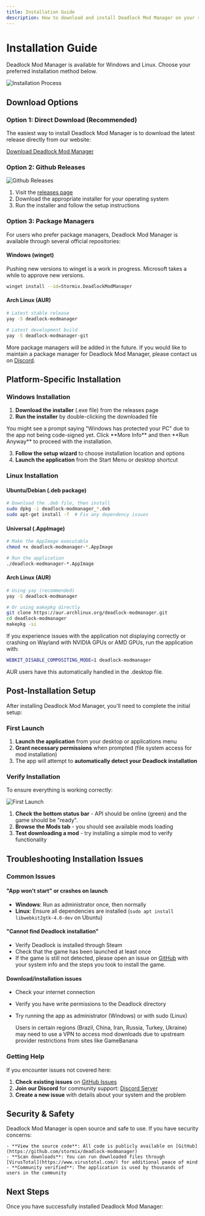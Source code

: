 ---
title: Installation Guide
description: How to download and install Deadlock Mod Manager on your system
---


# Installation Guide

Deadlock Mod Manager is available for Windows and Linux. Choose your preferred installation method below.

![Installation Process](/assets/download-page.png)

## Download Options

### Option 1: Direct Download (Recommended)

The easiest way to install Deadlock Mod Manager is to download the latest release directly from our website:

[Download Deadlock Mod Manager](https://deadlockmods.app/download)

### Option 2: Github Releases

![Github Releases](/assets/github-releases.png)

<Cards>
  <Card
    title="Download for Windows"
    description="Windows 10/11 (x64) - setup.exe or .msi installer"
    href="https://github.com/deadlock-mod-manager/deadlock-mod-manager/releases/latest"
  />
  <Card
    title="Download for Linux"
    description="Ubuntu/Debian (.deb) or universal (.AppImage)"
    href="https://github.com/deadlock-mod-manager/deadlock-mod-manager/releases/latest"
  />
</Cards>

1. Visit the [releases page](https://github.com/stormix/deadlock-modmanager/releases/latest)
2. Download the appropriate installer for your operating system
3. Run the installer and follow the setup instructions

### Option 3: Package Managers

For users who prefer package managers, Deadlock Mod Manager is available through several official repositories:

#### Windows (winget)

<Callout type="warning" title="Winget">
  Pushing new versions to winget is a work in progress. Microsoft takes a while
  to approve new versions.
</Callout>

```bash
winget install --id=Stormix.DeadlockModManager
```

#### Arch Linux (AUR)

```bash
# Latest stable release
yay -S deadlock-modmanager

# Latest development build
yay -S deadlock-modmanager-git
```

More package managers will be added in the future. If you would like to maintain a package manager for Deadlock Mod Manager, please contact us on [Discord](https://deadlockmods.app/discord).

## Platform-Specific Installation

### Windows Installation

1. **Download the installer** (.exe file) from the releases page
2. **Run the installer** by double-clicking the downloaded file

<Callout type="warning" title="Windows Security Warning">
  You might see a prompt saying "Windows has protected your PC" due to the app
  not being code-signed yet. Click **More Info** and then **Run Anyway** to
  proceed with the installation.
</Callout>

3. **Follow the setup wizard** to choose installation location and options
4. **Launch the application** from the Start Menu or desktop shortcut

### Linux Installation

#### Ubuntu/Debian (.deb package)

```bash
# Download the .deb file, then install
sudo dpkg -i deadlock-modmanager_*.deb
sudo apt-get install -f  # Fix any dependency issues
```

#### Universal (.AppImage)

```bash
# Make the AppImage executable
chmod +x deadlock-modmanager-*.AppImage

# Run the application
./deadlock-modmanager-*.AppImage
```

#### Arch Linux (AUR)

```bash
# Using yay (recommended)
yay -S deadlock-modmanager

# Or using makepkg directly
git clone https://aur.archlinux.org/deadlock-modmanager.git
cd deadlock-modmanager
makepkg -si
```

<Callout type="info" title="Linux Compatibility Note">
If you experience issues with the application not displaying correctly or crashing on Wayland with NVIDIA GPUs or AMD GPUs, run the application with:

```bash
WEBKIT_DISABLE_COMPOSITING_MODE=1 deadlock-modmanager
```

AUR users have this automatically handled in the .desktop file.

</Callout>

## Post-Installation Setup

After installing Deadlock Mod Manager, you'll need to complete the initial setup:

### First Launch

1. **Launch the application** from your desktop or applications menu
2. **Grant necessary permissions** when prompted (file system access for mod installation)
3. The app will attempt to **automatically detect your Deadlock installation**

### Verify Installation

To ensure everything is working correctly:

![First Launch](/assets/verify.png)

1. **Check the bottom status bar** - API should be online (green) and the game should be "ready".
2. **Browse the Mods tab** - you should see available mods loading
3. **Test downloading a mod** - try installing a simple mod to verify functionality

## Troubleshooting Installation Issues

### Common Issues

#### "App won't start" or crashes on launch

- **Windows**: Run as administrator once, then normally
- **Linux**: Ensure all dependencies are installed (`sudo apt install libwebkit2gtk-4.0-dev` on Ubuntu)

#### "Cannot find Deadlock installation"

- Verify Deadlock is installed through Steam
- Check that the game has been launched at least once
- If the game is still not detected, please open an issue on [GitHub](https://github.com/deadlock-mod-manager/deadlock-mod-manager/issues) with your system info and the steps you took to install the game.

#### Download/installation issues

- Check your internet connection
- Verify you have write permissions to the Deadlock directory
- Try running the app as administrator (Windows) or with sudo (Linux)

  <Callout type="warning" title="Region-Specific Issues">
    Users in certain regions (Brazil, China, Iran, Russia, Turkey, Ukraine) may
    need to use a VPN to access mod downloads due to upstream provider
    restrictions from sites like GameBanana
  </Callout>

### Getting Help

If you encounter issues not covered here:

1. **Check existing issues** on [GitHub Issues](https://github.com/deadlock-mod-manager/deadlock-mod-manager/issues)
2. **Join our Discord** for community support: [Discord Server](https://discord.gg/WbFNt8CCr8)
3. **Create a new issue** with details about your system and the problem

## Security & Safety

<Callout type="info" title="Safety Information">
  Deadlock Mod Manager is open source and safe to use. If you have security concerns:

    - **View the source code**: All code is publicly available on [GitHub](https://github.com/stormix/deadlock-modmanager)
    - **Scan downloads**: You can run downloaded files through [VirusTotal](https://www.virustotal.com/) for additional peace of mind
    - **Community verified**: The application is used by thousands of users in the community

</Callout>

## Next Steps

Once you have successfully installed Deadlock Mod Manager:

<Cards>
  <Card
    title="Getting Started Guide"
    description="Learn how to use the mod manager effectively"
    href="/user-guide/getting-started"
  />
  <Card
    title="Features Overview"
    description="Explore all available features and capabilities"
    href="/user-guide/features"
  />
</Cards>
